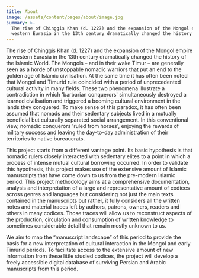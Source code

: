 ```yaml
---
title: About
image: /assets/content/pages/about/image.jpg
summary: >-
  The rise of Chinggis Khan (d. 1227) and the expansion of the Mongol empire to
  western Eurasia in the 13th century dramatically changed the history of the Islamic World.
---
```

The rise of Chinggis Khan (d. 1227) and the expansion of the Mongol empire to western Eurasia in the 13th century dramatically changed the history of the Islamic World. The Mongols – and in their wake Timur – are generally seen as a horde of unstoppable nomadic warriors that put an end to the golden age of Islamic civilisation. At the same time it has often been noted that Mongol and Timurid rule coincided with a period of unprecedented cultural activity in many fields. These two phenomena illustrate a contradiction in which 'barbarian conquerors' simultaneously destroyed a learned civilisation and triggered a booming cultural environment in the lands they conquered. To make sense of this paradox, it has often been assumed that nomads and their sedentary subjects lived in a mutually beneficial but culturally separated social arrangement. In this conventional view, nomadic conquerors 'ruled from horses', enjoying the rewards of military success and leaving the day-to-day administration of their territories to native bureaucrats.

This project starts from a different vantage point. Its basic hypothesis is that nomadic rulers closely interacted with sedentary elites to a point in which a process of intense mutual cultural borrowing occurred. In order to validate this hypothesis, this project makes use of the extensive amount of Islamic manuscripts that have come down to us from the pre-modern Islamic period. This project methodology aims at a comprehensive documentation, analysis and interpretation of a large and representative amount of codices across genres and languages but considering not just the main texts contained in the manuscripts but rather, it fully considers all the written notes and material traces left by authors, patrons, owners, readers and others in many codices. Those traces will allow us to reconstruct aspects of the production, circulation and consumption of written knowledge to sometimes considerable detail that remain mostly unknown to us.

We aim to map the “manuscript landscape” of this period to provide the basis for a new interpretation of cultural interaction in the Mongol and early Timurid periods. To facilitate access to the extensive amount of new information from these little studied codices, the project will develop a freely accessible digital database of surviving Persian and Arabic manuscripts from this period.
